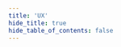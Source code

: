```yaml
---
title: 'UX'
hide_title: true
hide_table_of_contents: false
---
```



<ChainLayout>
  <ChainHero
    name="UX"
    iconUrl="img/umee-icon.svg"
    bgColor=""
    scope="mainnet"
    chainId="umee-1"
    nodeVersion="v6.7.3"
    token=""
    stakeUrl=""
    restakeUrl=""
    websiteUrl="https://www.ux.xyz/"
    githubUrl="https://github.com/umee-network"
    xUrl="https://x.com/ux_xyz"
    discordUrl="https://discord.com/invite/uxchain"
  />

  <ProductLinks
    appUrl=""
    appImageUrl="img/products/"
    explorerUrl=""
    faucetUrl=""
  />

  <ToolsGrid
    chainName="umee"
    scope="mainnet"
    showInstall={true}
    showUpgrade={true}
    showGenesis={true}
    showCli={true}
    showEndpoints={true}
    showStateSync={true}
    showSnapshot={true}
    showLivePeers={true}
    showSeed={true}
    showAddressBook={true}
    showExplorersList={false}
    showPublicEndpoints={false}
    showUsefulTools={false}
    showUpgradeWatcher={false}
  />

</ChainLayout>
